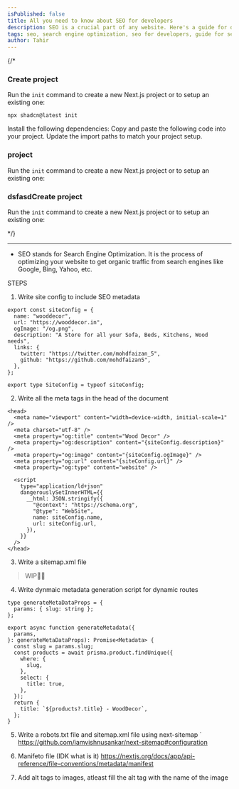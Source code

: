 ```yaml
---
isPublished: false
title: All you need to know about SEO for developers
description: SEO is a crucial part of any website. Here's a guide for developers to understand SEO and how to implement it.
tags: seo, search engine optimization, seo for developers, guide for seo, seo for beginners, seo in website
author: Tahir
---
```




{/* <Steps>
### Create project

Run the `init` command to create a new Next.js project or to setup an existing one:

```bash:terminal
npx shadcn@latest init
```

<Step>Install the following dependencies:</Step>
<Step>Copy and paste the following code into your project.</Step>
<Step>Update the import paths to match your project setup.</Step>

### project

Run the `init` command to create a new Next.js project or to setup an existing one:

### dsfasdCreate project

Run the `init` command to create a new Next.js project or to setup an existing one:

</Steps> */}

---

- SEO stands for Search Engine Optimization. It is the process of optimizing your website to get organic traffic from search engines like Google, Bing, Yahoo, etc.

STEPS

1. Write site config to include SEO metadata

```tsx
export const siteConfig = {
  name: "wooddecor",
  url: "https://wooddecor.in",
  ogImage: "/og.png",
  description: "A Store for all your Sofa, Beds, Kitchens, Wood needs",
  links: {
    twitter: "https://twitter.com/mohdfaizan_5",
    github: "https://github.com/mohdfaizan5",
  },
};

export type SiteConfig = typeof siteConfig;
```

2. Write all the meta tags in the head of the document

```tsx
<head>
  <meta name="viewport" content="width=device-width, initial-scale=1" />
  <meta charset="utf-8" />
  <meta property="og:title" content="Wood Decor" />
  <meta property="og:description" content="{siteConfig.description}" />
  <meta property="og:image" content="{siteConfig.ogImage}" />
  <meta property="og:url" content="{siteConfig.url}" />
  <meta property="og:type" content="website" />

  <script
    type="application/ld+json"
    dangerouslySetInnerHTML={{
      __html: JSON.stringify({
        "@context": "https://schema.org",
        "@type": "WebSite",
        name: siteConfig.name,
        url: siteConfig.url,
      }),
    }}
  />
</head>
```

3. Write a sitemap.xml file

> WIP👷‍♀️

4. Write dynmaic metadata generation script for dynamic routes

```tsx
type generateMetaDataProps = {
  params: { slug: string };
};

export async function generateMetadata({
  params,
}: generateMetaDataProps): Promise<Metadata> {
  const slug = params.slug;
  const products = await prisma.product.findUnique({
    where: {
      slug,
    },
    select: {
      title: true,
    },
  });
  return {
    title: `${products?.title} - WoodDecor`,
  };
}
```

5. Write a robots.txt file and sitemap.xml file using next-sitemap
   `
   https://github.com/iamvishnusankar/next-sitemap#configuration

6. Manifeto file (IDK what is it)
   https://nextjs.org/docs/app/api-reference/file-conventions/metadata/manifest

7. Add alt tags to images, atleast fill the alt tag with the name of the image
